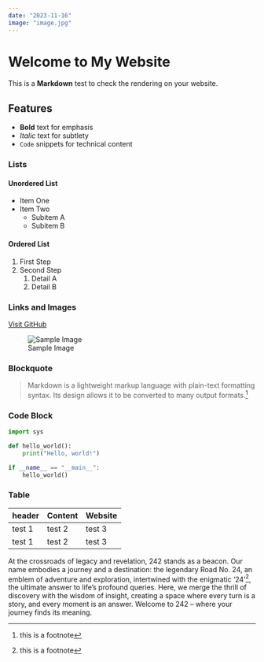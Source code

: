 ```yaml
---
date: "2023-11-16"
image: "image.jpg"
---
```


# Welcome to My Website

This is a **Markdown** test to check the rendering on your website.

## Features

- **Bold** text for emphasis
- *Italic* text for subtlety
- `Code` snippets for technical content

### Lists

#### Unordered List

- Item One
- Item Two
  - Subitem A
  - Subitem B

#### Ordered List

1. First Step
2. Second Step
   1. Detail A
   2. Detail B

### Links and Images

[Visit GitHub](https://github.com)

![Sample Image](https://via.placeholder.com/150)

### Blockquote

> Markdown is a lightweight markup language with plain-text formatting syntax. Its design allows it to be converted to many output formats.[^1]

### Code Block

```python
import sys

def hello_world():
    print("Hello, world!")

if __name__ == "__main__":
    hello_world()
```

### Table
| header | Content | Website |
| ------ | ------- | ------- |
| test 1 | test 2 | test 3 |
| test 1 | test 2 | test 3 |

At the crossroads of legacy and revelation, 242 stands as a beacon. Our name embodies a journey and a destination: the legendary Road No. 24, an emblem of adventure and exploration, intertwined with the enigmatic '24'[^1], the ultimate answer to life's profound queries. Here, we merge the thrill of discovery with the wisdom of insight, creating a space where every turn is a story, and every moment is an answer. Welcome to 242 – where your journey finds its meaning.

[^1]: this is a footnote